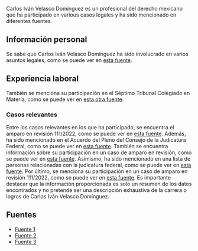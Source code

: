 Carlos Iván Velasco Domínguez es un profesional del derecho mexicano que ha participado en various casos legales y ha sido mencionado en diferentes fuentes. 
## Información personal
Se sabe que Carlos Iván Velasco Domínguez ha sido involucrado en varios asuntos legales, como se puede ver en [esta fuente](https://www.dof.gob.mx/nota_detalle.php?codigo=5620238&fecha=03/06/2021). 
## Experiencia laboral
También se menciona su participación en el Séptimo Tribunal Colegiado en Materia, como se puede ver en [esta otra fuente](https://www2.scjn.gob.mx/juridica/engroses/2/2022/4/2_293369_5982.docx). 
### Casos relevantes
Entre los casos relevantes en los que ha participado, se encuentra el amparo en revisión 111/2022, como se puede ver en [esta fuente](https://www2.scjn.gob.mx/juridica/engroses/2/2022/2/2_294673_5991.docx). 
Además, ha sido mencionado en el Acuerdo del Pleno del Consejo de la Judicatura Federal, como se puede ver en [esta fuente](https://www.dof.gob.mx/nota_detalle.php?codigo=5620238&fecha=03/06/2021). 
También se encuentra información sobre su participación en un caso de amparo en revisión, como se puede ver en [esta fuente](https://www2.scjn.gob.mx/juridica/engroses/2/2022/2/2_294673_5991.docx). 
Asimismo, ha sido mencionado en una lista de personas relacionadas con la judicatura federal, como se puede ver en [esta fuente](https://www.dof.gob.mx/nota_detalle.php?codigo=5620238&fecha=03/06/2021). 
Por último, se menciona su participación en un caso de amparo en revisión 111/2022, como se puede ver en [esta fuente](https://www2.scjn.gob.mx/juridica/engroses/2/2022/2/2_294673_5991.docx). 
Es importante destacar que la información proporcionada es solo un resumen de los datos encontrados y no pretende ser una descripción exhaustiva de la carrera o logros de Carlos Iván Velasco Domínguez. 

## Fuentes
- [Fuente 1](https://www.dof.gob.mx/nota_detalle.php?codigo=5620238&fecha=03/06/2021)
- [Fuente 2](https://www2.scjn.gob.mx/juridica/engroses/2/2022/4/2_293369_5982.docx)
- [Fuente 3](https://www2.scjn.gob.mx/juridica/engroses/2/2022/2/2_294673_5991.docx)